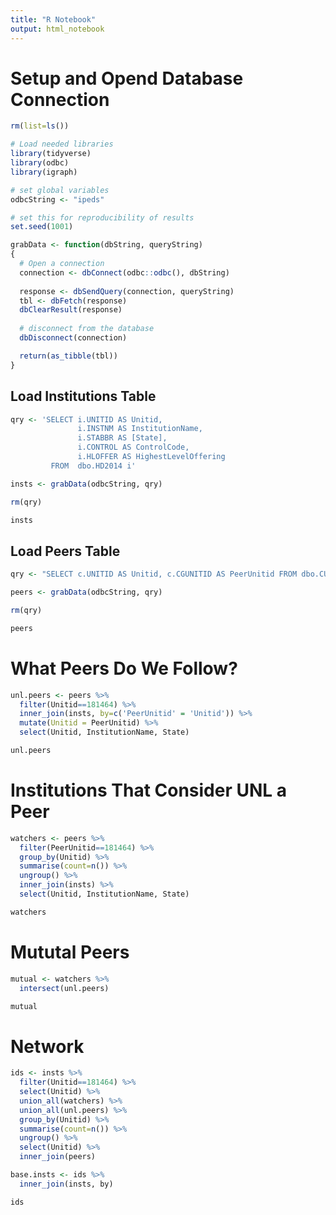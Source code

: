 ```yaml
---
title: "R Notebook"
output: html_notebook
---
```


# Setup and Opend Database Connection

```r
rm(list=ls())

# Load needed libraries
library(tidyverse)
library(odbc)
library(igraph)

# set global variables
odbcString <- "ipeds"

# set this for reproducibility of results
set.seed(1001)

grabData <- function(dbString, queryString)
{
  # Open a connection
  connection <- dbConnect(odbc::odbc(), dbString)
  
  response <- dbSendQuery(connection, queryString)
  tbl <- dbFetch(response)
  dbClearResult(response)
  
  # disconnect from the database
  dbDisconnect(connection)

  return(as_tibble(tbl))
}

```

## Load Institutions Table

```r
qry <- 'SELECT i.UNITID AS Unitid,
               i.INSTNM AS InstitutionName,
               i.STABBR AS [State],
               i.CONTROL AS ControlCode,
               i.HLOFFER AS HighestLevelOffering
         FROM  dbo.HD2014 i'

insts <- grabData(odbcString, qry)

rm(qry)

insts

```

## Load Peers Table

```r
qry <- "SELECT c.UNITID AS Unitid, c.CGUNITID AS PeerUnitid FROM dbo.CUSTOMCGIDS2014 c"

peers <- grabData(odbcString, qry)

rm(qry)

peers

```

# What Peers Do We Follow?

```r
unl.peers <- peers %>%
  filter(Unitid==181464) %>%
  inner_join(insts, by=c('PeerUnitid' = 'Unitid')) %>%
  mutate(Unitid = PeerUnitid) %>%
  select(Unitid, InstitutionName, State)

unl.peers

```

# Institutions That Consider UNL a Peer

```r
watchers <- peers %>%
  filter(PeerUnitid==181464) %>%
  group_by(Unitid) %>%
  summarise(count=n()) %>%
  ungroup() %>%
  inner_join(insts) %>%
  select(Unitid, InstitutionName, State)

watchers
```

# Mututal Peers

```r
mutual <- watchers %>%
  intersect(unl.peers)

mutual
```

# Network

```r
ids <- insts %>%
  filter(Unitid==181464) %>%
  select(Unitid) %>%
  union_all(watchers) %>%
  union_all(unl.peers) %>%
  group_by(Unitid) %>%
  summarise(count=n()) %>%
  ungroup() %>%
  select(Unitid) %>%
  inner_join(peers)

base.insts <- ids %>%
  inner_join(insts, by)

ids

```

